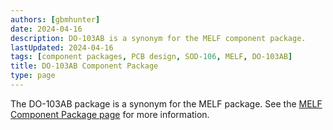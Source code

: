 ```yaml
---
authors: [gbmhunter]
date: 2024-04-16
description: DO-103AB is a synonym for the MELF component package.
lastUpdated: 2024-04-16
tags: [component packages, PCB design, SOD-106, MELF, DO-103AB]
title: DO-103AB Component Package
type: page
---
```


The DO-103AB package is a synonym for the MELF package. See the [MELF Component Package page](/pcb-design/component-packages/melf-component-package/) for more information.
